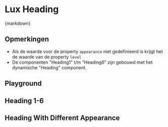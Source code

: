 
<Meta of={HeadingStories} />

# Lux Heading

<CitationDocumentation
  component="Utrecht Heading"
  url="https://nl-design-system.github.io/utrecht/storybook-css/index.html?path=/docs/css-heading--docs"
/>

<Markdown>{markdown}</Markdown>

## Opmerkingen

- Als de waarde voor de property `appearance` niet gedefinieerd is krijgt het de waarde van de property `level`
- De componenten "Heading1" t/m "Heading6" zijn gebouwd met het dynamische "Heading" component.

## Playground

<Canvas of={HeadingStories.Playground} />
<Controls of={HeadingStories.Playground} />

## Heading 1-6

<Description of={HeadingStories.Headings} />
<Canvas of={HeadingStories.Headings} />

## Heading With Different Appearance

<Description of={HeadingStories.HeadingWithDifferentAppearance} />
<Canvas of={HeadingStories.HeadingWithDifferentAppearance} />

